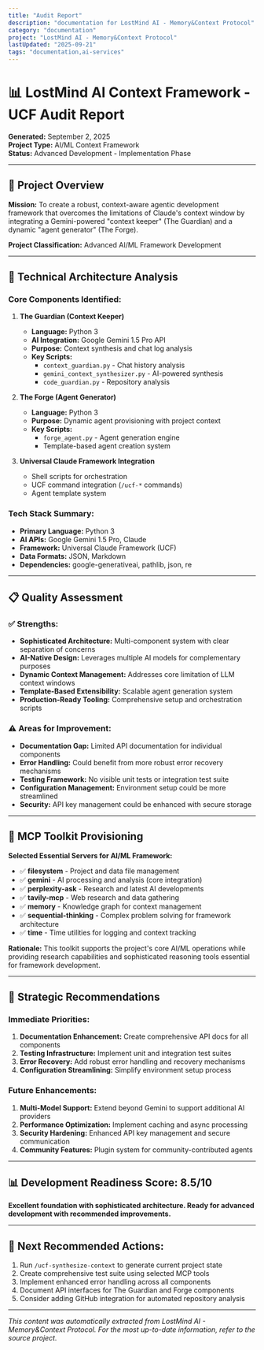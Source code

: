 ```yaml
---
title: "Audit Report"
description: "documentation for LostMind AI - Memory&Context Protocol"
category: "documentation"
project: "LostMind AI - Memory&Context Protocol"
lastUpdated: "2025-09-21"
tags: "documentation,ai-services"
---
```


# 📊 LostMind AI Context Framework - UCF Audit Report

**Generated:** September 2, 2025  
**Project Type:** AI/ML Context Framework  
**Status:** Advanced Development - Implementation Phase

---

## 🎯 Project Overview

**Mission:** To create a robust, context-aware agentic development framework that overcomes the limitations of Claude's context window by integrating a Gemini-powered "context keeper" (The Guardian) and a dynamic "agent generator" (The Forge).

**Project Classification:** Advanced AI/ML Framework Development

---

## 🔧 Technical Architecture Analysis

### Core Components Identified:

1. **The Guardian (Context Keeper)**
   - **Language:** Python 3
   - **AI Integration:** Google Gemini 1.5 Pro API
   - **Purpose:** Context synthesis and chat log analysis
   - **Key Scripts:**
     - `context_guardian.py` - Chat history analysis
     - `gemini_context_synthesizer.py` - AI-powered synthesis
     - `code_guardian.py` - Repository analysis

2. **The Forge (Agent Generator)**
   - **Language:** Python 3  
   - **Purpose:** Dynamic agent provisioning with project context
   - **Key Scripts:**
     - `forge_agent.py` - Agent generation engine
     - Template-based agent creation system

3. **Universal Claude Framework Integration**
   - Shell scripts for orchestration
   - UCF command integration (`/ucf-*` commands)
   - Agent template system

### Tech Stack Summary:
- **Primary Language:** Python 3
- **AI APIs:** Google Gemini 1.5 Pro, Claude
- **Framework:** Universal Claude Framework (UCF)
- **Data Formats:** JSON, Markdown
- **Dependencies:** google-generativeai, pathlib, json, re

---

## 📋 Quality Assessment

### ✅ Strengths:
- **Sophisticated Architecture:** Multi-component system with clear separation of concerns
- **AI-Native Design:** Leverages multiple AI models for complementary purposes
- **Dynamic Context Management:** Addresses core limitation of LLM context windows
- **Template-Based Extensibility:** Scalable agent generation system
- **Production-Ready Tooling:** Comprehensive setup and orchestration scripts

### ⚠️ Areas for Improvement:
- **Documentation Gap:** Limited API documentation for individual components
- **Error Handling:** Could benefit from more robust error recovery mechanisms
- **Testing Framework:** No visible unit tests or integration test suite
- **Configuration Management:** Environment setup could be more streamlined
- **Security:** API key management could be enhanced with secure storage

---

## 🚀 MCP Toolkit Provisioning

**Selected Essential Servers for AI/ML Framework:**

- ✅ **filesystem** - Project and data file management
- ✅ **gemini** - AI processing and analysis (core integration)
- ✅ **perplexity-ask** - Research and latest AI developments
- ✅ **tavily-mcp** - Web research and data gathering
- ✅ **memory** - Knowledge graph for context management
- ✅ **sequential-thinking** - Complex problem solving for framework architecture
- ✅ **time** - Time utilities for logging and context tracking

**Rationale:** This toolkit supports the project's core AI/ML operations while providing research capabilities and sophisticated reasoning tools essential for framework development.

---

## 🎯 Strategic Recommendations

### Immediate Priorities:
1. **Documentation Enhancement:** Create comprehensive API docs for all components
2. **Testing Infrastructure:** Implement unit and integration test suites
3. **Error Recovery:** Add robust error handling and recovery mechanisms
4. **Configuration Streamlining:** Simplify environment setup process

### Future Enhancements:
1. **Multi-Model Support:** Extend beyond Gemini to support additional AI providers
2. **Performance Optimization:** Implement caching and async processing
3. **Security Hardening:** Enhanced API key management and secure communication
4. **Community Features:** Plugin system for community-contributed agents

---

## 📊 Development Readiness Score: 8.5/10

**Excellent foundation with sophisticated architecture. Ready for advanced development with recommended improvements.**

---

## 🔄 Next Recommended Actions:

1. Run `/ucf-synthesize-context` to generate current project state
2. Create comprehensive test suite using selected MCP tools
3. Implement enhanced error handling across all components
4. Document API interfaces for The Guardian and Forge components
5. Consider adding GitHub integration for automated repository analysis

---
*This content was automatically extracted from LostMind AI - Memory&Context Protocol. For the most up-to-date information, refer to the source project.*
